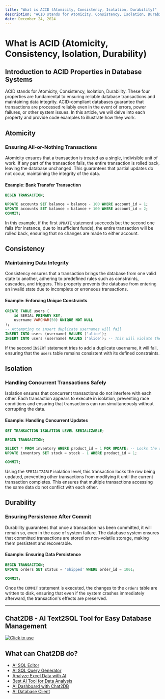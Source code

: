 ```yaml
---
title: "What is ACID (Atomicity, Consistency, Isolation, Durability)"
description: "ACID stands for Atomicity, Consistency, Isolation, Durability. These four properties are fundamental to ensuring reliable database transactions and maintaining data integrity."
date: December 24, 2024
---
```


# What is ACID (Atomicity, Consistency, Isolation, Durability)

## Introduction to ACID Properties in Database Systems

ACID stands for Atomicity, Consistency, Isolation, Durability. These four properties are fundamental to ensuring reliable database transactions and maintaining data integrity. ACID-compliant databases guarantee that transactions are processed reliably even in the event of errors, power failures, or other system issues. In this article, we will delve into each property and provide code examples to illustrate how they work.

## Atomicity

### Ensuring All-or-Nothing Transactions

Atomicity ensures that a transaction is treated as a single, indivisible unit of work. If any part of the transaction fails, the entire transaction is rolled back, leaving the database unchanged. This guarantees that partial updates do not occur, maintaining the integrity of the data.

#### Example: Bank Transfer Transaction

```SQL
BEGIN TRANSACTION;

UPDATE accounts SET balance = balance - 100 WHERE account_id = 1;
UPDATE accounts SET balance = balance + 100 WHERE account_id = 2;
COMMIT;
```

In this example, if the first `UPDATE` statement succeeds but the second one fails (for instance, due to insufficient funds), the entire transaction will be rolled back, ensuring that no changes are made to either account.

## Consistency

### Maintaining Data Integrity

Consistency ensures that a transaction brings the database from one valid state to another, adhering to predefined rules such as constraints, cascades, and triggers. This property prevents the database from entering an invalid state due to incomplete or erroneous transactions.

#### Example: Enforcing Unique Constraints

```SQL
CREATE TABLE users (
    id SERIAL PRIMARY KEY,
    username VARCHAR(50) UNIQUE NOT NULL
);
-- Attempting to insert duplicate usernames will fail
INSERT INTO users (username) VALUES ('alice');
INSERT INTO users (username) VALUES ('alice'); -- This will violate the unique constraint
```

If the second `INSERT` statement tries to add a duplicate username, it will fail, ensuring that the `users` table remains consistent with its defined constraints.

## Isolation

### Handling Concurrent Transactions Safely

Isolation ensures that concurrent transactions do not interfere with each other. Each transaction appears to execute in isolation, preventing race conditions and ensuring that transactions can run simultaneously without corrupting the data.

#### Example: Handling Concurrent Updates

```SQL
SET TRANSACTION ISOLATION LEVEL SERIALIZABLE;

BEGIN TRANSACTION;

SELECT * FROM inventory WHERE product_id = 1 FOR UPDATE; -- Locks the row
UPDATE inventory SET stock = stock - 1 WHERE product_id = 1;

COMMIT;
```

Using the `SERIALIZABLE` isolation level, this transaction locks the row being updated, preventing other transactions from modifying it until the current transaction completes. This ensures that multiple transactions accessing the same data do not conflict with each other.

## Durability

### Ensuring Persistence After Commit

Durability guarantees that once a transaction has been committed, it will remain so, even in the case of system failure. The database system ensures that committed transactions are stored on non-volatile storage, making them persistent and recoverable.

#### Example: Ensuring Data Persistence

```SQL
BEGIN TRANSACTION;
UPDATE orders SET status = 'Shipped' WHERE order_id = 1001;

COMMIT;
```

Once the `COMMIT` statement is executed, the changes to the `orders` table are written to disk, ensuring that even if the system crashes immediately afterward, the transaction's effects are preserved.

---

## Chat2DB - AI Text2SQL Tool for Easy Database Management

[![Click to use](/image/blog/chat2db.png)](https://app.chat2db.ai/)

## What can Chat2DB do?

- [AI SQL Editor](https://chat2db.ai/feature/AI%20SQL%20Editor)
- [AI SQL Query Generator](https://chat2db.ai/feature/AI%20SQL%20Query%20Generator)
- [Analyze Excel Data with AI](https://chat2db.ai/feature/Analyze%20Excel%20Data%20with%20AI)
- [Best AI Tool for Data Analysis](https://chat2db.ai/feature/Best%20AI%20Tool%20for%20Data%20Analysis)
- [AI Dashboard with Chat2DB](https://chat2db.ai/feature/AI%20Dashboard%20with%20Chat2DB)
- [AI Database Client](https://chat2db.ai/feature/AI%20Database%20Client)
